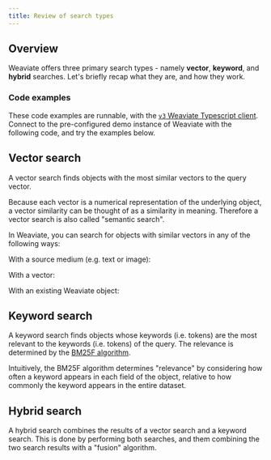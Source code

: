 ```yaml
---
title: Review of search types
---
```



## <i class="fa-solid fa-square-chevron-right"></i> Overview

Weaviate offers three primary search types - namely **vector**, **keyword**, and **hybrid** searches. Let's briefly recap what they are, and how they work.

### <i class="fa-solid fa-code"></i> Code examples

These code examples are runnable, with the [`v3` Weaviate Typescript client](/weaviate/client-libraries/typescript/typescript-v3.mdx). Connect to the pre-configured demo instance of Weaviate with the following code, and try the examples below.

<Tabs groupId="languages">

 <TabItem value="ts" label="JS/TS Client v3">
    <FilteredTextBlock
      text={TSCode}
      startMarker="// START connectionCode"
      endMarker="// END connectionCode"
      language="ts"
    />
  </TabItem>

</Tabs>

## <i class="fa-solid fa-square-chevron-right"></i> Vector search

A vector search finds objects with the most similar vectors to the query vector.

Because each vector is a numerical representation of the underlying object, a vector similarity can be thought of as a similarity in meaning. Therefore a vector search is also called "semantic search".

In Weaviate, you can search for objects with similar vectors in any of the following ways:

With a source medium (e.g. text or image):

<Tabs groupId="languages">

 <TabItem value="ts" label="JS/TS Client v3">
    <FilteredTextBlock
      text={TSCode}
      startMarker="// START nearTextExample"
      endMarker="// END nearTextExample"
      language="ts"
    />
  </TabItem>

</Tabs>

With a vector:

<Tabs groupId="languages">

 <TabItem value="ts" label="JS/TS Client v3">
    <FilteredTextBlock
      text={TSCode}
      startMarker="// START nearVectorExample"
      endMarker="// END nearVectorExample"
      language="ts"
    />
  </TabItem>

</Tabs>

With an existing Weaviate object:

<Tabs groupId="languages">

 <TabItem value="ts" label="JS/TS Client v3">
    <FilteredTextBlock
      text={TSCode}
      startMarker="// START nearObjectExample"
      endMarker="// END nearObjectExample"
      language="ts"
    />
  </TabItem>

</Tabs>

## <i class="fa-solid fa-square-chevron-right"></i> Keyword search

A keyword search finds objects whose keywords (i.e. tokens) are the most relevant to the keywords (i.e. tokens) of the query. The relevance is determined by the [BM25F algorithm](https://en.wikipedia.org/wiki/Okapi_BM25).

Intuitively, the BM25F algorithm determines "relevance" by considering how often a keyword appears in each field of the object, relative to how commonly the keyword appears in the entire dataset.

<Tabs groupId="languages">

 <TabItem value="ts" label="JS/TS Client v3">
    <FilteredTextBlock
      text={TSCode}
      startMarker="// START bm25Example"
      endMarker="// END bm25Example"
      language="ts"
    />
  </TabItem>

</Tabs>

## <i class="fa-solid fa-square-chevron-right"></i> Hybrid search

A hybrid search combines the results of a vector search and a keyword search. This is done by performing both searches, and them combining the two search results with a "fusion" algorithm.

<Tabs groupId="languages">

 <TabItem value="ts" label="JS/TS Client v3">
    <FilteredTextBlock
      text={TSCode}
      startMarker="// START hybridExample"
      endMarker="// END hybridExample"
      language="ts"
    />
  </TabItem>

</Tabs>
